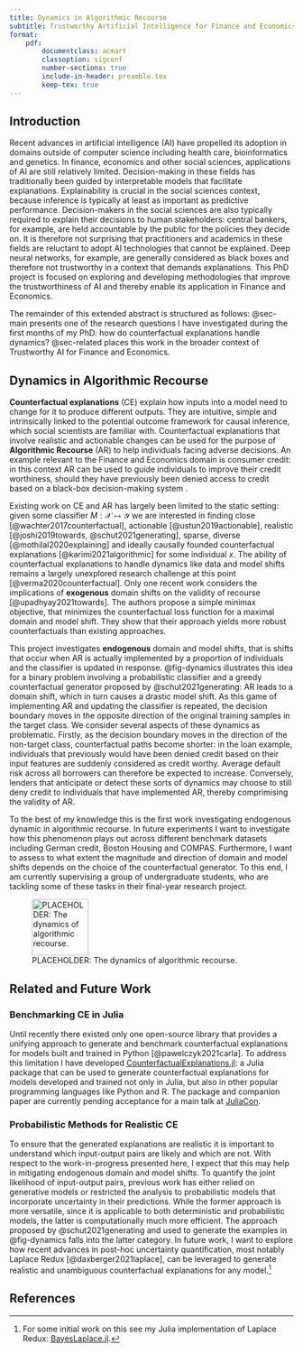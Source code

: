 ```yaml
---
title: Dynamics in Algorithmic Recourse
subtitle: Trustworthy Artificial Intelligence for Finance and Economics
format:
    pdf:
        documentclass: acmart
        classoption: sigconf
        number-sections: true
        include-in-header: preamble.tex
        keep-tex: true
---
```


## Introduction

Recent advances in artificial intelligence (AI) have propelled its adoption in domains outside of computer science including health care, bioinformatics and genetics. In finance, economics and other social sciences, applications of AI are still relatively limited. Decision-making in these fields has traditionally been guided by interpretable models that facilitate explanations. Explainability is crucial in the social sciences context, because inference is typically at least as important as predictive performance. Decision-makers in the social sciences are also typically required to explain their decisions to human stakeholders: central bankers, for example, are held accountable by the public for the policies they decide on. It is therefore not surprising that practitioners and academics in these fields are reluctant to adopt AI technologies that cannot be explained. Deep neural networks, for example, are generally considered as black boxes and therefore not trustworthy in a context that demands explanations. This PhD project is focused on exploring and developing methodologies that improve the trustworthiness of AI and thereby enable its application in Finance and Economics. 

The remainder of this extended abstract is structured as follows: @sec-main presents one of the research questions I have investigated during the first months of my PhD: how do counterfactual explanations handle dynamics? @sec-related places this work in the broader context of Trustworthy AI for Finance and Economics.

## Dynamics in Algorithmic Recourse {#sec-main}

**Counterfactual explanations** (CE) explain how inputs into a model need to change for it to produce different outputs. They are intuitive, simple and intrinsically linked to the potential outcome framework for causal inference, which social scientists are familiar with. Counterfactual explanations that involve realistic and actionable changes can be used for the purpose of **Algorithmic Recourse** (AR) to help individuals facing adverse decisions. An example relevant to the Finance and Economics domain is consumer credit: in this context AR can be used to guide individuals to improve their credit worthiness, should they have previously been denied access to credit based on a black-box decision-making system . 

Existing work on CE and AR has largely been limited to the static setting: given some classifier $M: \mathcal{X} \mapsto \mathcal{Y}$ we are interested in finding close [@wachter2017counterfactual], actionable [@ustun2019actionable], realistic [@joshi2019towards, @schut2021generating], sparse, diverse [@mothilal2020explaining] and ideally causally founded counterfactual explanations [@karimi2021algorithmic] for some individual $x$. The ability of counterfactual explanations to handle dynamics like data and model shifts remains a largely unexplored research challenge at this point [@verma2020counterfactual]. Only one recent work considers the implications of **exogenous** domain shifts on the validity of recourse [@upadhyay2021towards]. The authors propose a simple minimax objective, that minimizes the counterfactual loss function for a maximal domain and model shift. They show that their approach yields more robust counterfactuals than existing approaches. 

This project investigates **endogenous** domain and model shifts, that is shifts that occur when AR is actually implemented by a proportion of individuals and the classifier is updated in response. @fig-dynamics illustrates this idea for a binary problem involving a probabilistic classifier and a greedy counterfactual generator proposed by @schut2021generating: AR leads to a domain shift, which in turn causes a drastic model shift. As this game of implementing AR and updating the classifier is repeated, the decision boundary moves in the opposite direction of the original training samples in the target class. We consider several aspects of these dynamics as problematic. Firstly, as the decision boundary moves in the direction of the non-target class, counterfactual paths become shorter: in the loan example, individuals that previously would have been denied credit based on their input features are suddenly considered as credit worthy. Average default risk across all borrowers can therefore be expected to increase. Conversely, lenders that anticipate or detect these sorts of dynamics may choose to still deny credit to individuals that have implemented AR, thereby comprimising the validity of AR. 

To the best of my knowledge this is the first work investigating endogenous dynamic in algorithmic recourse. In future experiments I want to investigate how this phenomenon plays out across different benchmark datasets including German credit, Boston Housing and COMPAS. Furthermore, I want to assess to what extent the magnitude and direction of domain and model shifts depends on the choice of the counterfactual generator. To this end, I am currently supervising a group of undergraduate students, who are tackling some of these tasks in their final-year research project. 

![PLACEHOLDER: The dynamics of algorithmic recourse.](){#fig-dynamics fig.pos="h" height=100px}

## Related and Future Work {#sec-related}

### Benchmarking CE in Julia

Until recently there existed only one open-source library that provides a unifying approach to generate and benchmark counterfactual explanations for models built and trained in Python [@pawelczyk2021carla]. To address this limitation I have developed [CounterfactualExplanations.jl](https://www.paltmeyer.com/CounterfactualExplanations.jl/stable/): a Julia package that can be used to generate counterfactual explanations for models developed and trained not only in Julia, but also in other popular programming languages like Python and R. The package and companion paper are currently pending acceptance for a main talk at [JuliaCon](https://juliacon.org/2022/). 

### Probabilistic Methods for Realistic CE

To ensure that the generated explanations are realistic it is important to understand which input-output pairs are likely and which are not. With respect to the work-in-progress presented here, I expect that this may help in mitigating endogenous domain and model shifts. To quantify the joint likelihood of input-output pairs, previous work has either relied on generative models or restricted the analysis to probabilistic models that incorporate uncertainty in their predictions. While the former approach is more versatile, since it is applicable to both deterministic and probabilistic models, the latter is computationally much more efficient. The approach proposed by @schut2021generating and used to generate the examples in @fig-dynamics falls into the latter category.  In future work, I want to explore how recent advances in post-hoc uncertainty quantification, most notably Laplace Redux [@daxberger2021laplace], can be leveraged to generate realistic and unambiguous counterfactual explanations for any model.^[For some initial work on this see my Julia implementation of Laplace Redux: [BayesLaplace.jl](https://www.paltmeyer.com/BayesLaplace.jl/dev/).]

## References